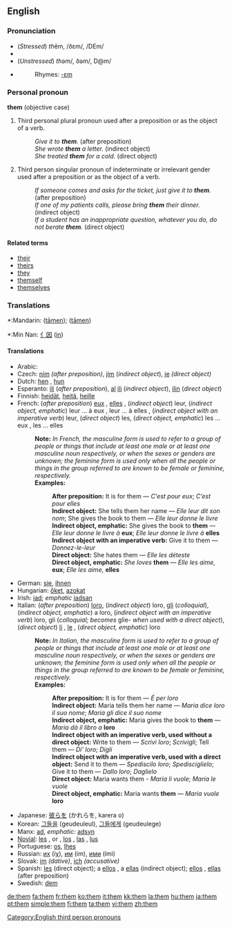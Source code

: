 ==English==

{{rank|been|will|no|49|them|when|if|there}}

===Pronunciation===
*(''Stressed'') ''th''ĕm, /ðɛm/, /DEm/
*{{audio|en-us-them.ogg|Audio (US)}}
*(''Unstressed'') ''th''əm/, ðəm/, D@m/
*{{audio|en-us-them-unstressed.ogg|Audio (US) unstressed, in the phrase "see them"}}
*:Rhymes: [[Rhymes:English:-ɛm|-ɛm]]

===Personal pronoun===
'''them''' (objective case)

# Third personal plural pronoun used after a preposition or as the object of a verb.
#:''Give it to '''them'''.'' (after preposition)
#:''She wrote '''them''' a letter.'' (indirect object)
#:''She treated '''them''' for a cold.'' (direct object)
# Third person singular pronoun of indeterminate or irrelevant gender used after a preposition or as the object of a verb.<!-- '''Usage note:'''' this usage is informal and is regarded as incorrect in written English by many style guides and usage commentators.-->
#:''If someone comes and asks for the ticket, just give it to '''them'''.'' (after preposition)
#:''If one of my patients calls, please bring '''them''' their dinner.'' (indirect object)
#:''If a student has an inappropriate question, whatever you do, do not berate '''them'''.'' (direct object)

====Related terms====
*[[their]]
*[[theirs]]
*[[they]]
*[[themself]]
*[[themselves]]

===Translations===
{{trans-top|Third personal plural pronoun used after a preposition or as the object of a verb}}
*:Mandarin: {{zh-ts|他們|他们}} ([[tāmen]]); {{zh-ts|她們|她们}} ([[tāmen]])
*:Min Nan: [[亻因]] ([[in]])
{{trans-middle}}
{{trans-bottom}}

====Translations====
{{rfc-trans}}
*Arabic: {{ARchar|[[هم]]}} {{Unicode|(hum)}}
*Czech: [[nim]] ''(after preposition)'', [[jim]] (''indirect object''), [[je]] ''(direct object)''
*Dutch: [[hen]] {{f}}, [[hun]]
*Esperanto: [[ili]] (''after preposition''), [[al]] [[ili]] (''indirect object''), [[ili]]n (''direct object'')
*Finnish: [[heidät]], [[heitä]], [[heille]]
*French: (''after preposition'') [[eux]] {{m}}, [[elles]] {{f}}, (''indirect object'') leur, (''indirect object, emphatic'') leur ... à eux {{m}}, leur ... à elles {{f}}, (''indirect object with an imperative verb'') leur, (''direct object'') les, (''direct object, emphatic'') les ... eux {{m}}, les ... elles {{f}}
*:'''Note:''' ''In French, the masculine form is used to refer to a group of people or things that include at least one male or at least one masculine noun respectively, or when the sexes or genders are unknown; the feminine form is used only when all the people or things in the group referred to are known to be female or feminine, respectively.''
*:'''Examples:'''
*::'''After preposition:''' It is for them — ''C'est pour eux''; ''C’est pour elles''
*::'''Indirect object:''' She tells them her name — ''Elle leur dit son nom''; She gives the book to them — ''Elle leur donne le livre''
*::'''Indirect object, emphatic:''' She gives the book to '''them''' — ''Elle leur donne le livre à'' '''eux'''; ''Elle leur donne le livre à'' '''elles'''
*::'''Indirect object with an imperative verb:''' Give it to them — ''Donnez-le-leur''
*::'''Direct object:''' She hates them — ''Elle les déteste''
*::'''Direct object, emphatic:''' ''She loves'' '''them''' — ''Elle les aime,'' '''eux'''; ''Elle les aime,'' '''elles'''
*German: [[sie]], [[ihnen]]
*Hungarian: [[őket]], [[azokat]]
*Irish: [[iad]]; ''emphatic'' [[iadsan]]
*Italian: (''after preposition'') [[loro]], (''indirect object'') loro, [[gli]] (''colloquial''), (''indirect object, emphatic'') a loro, (''indirect object with an imperative verb'') loro, gli (''colloquial; becomes'' glie- ''when used with a direct object''), (''direct object'') [[li]] {{m}}, [[le#Italian|le]] {{f}}, (''direct object, emphatic'') loro
*:'''Note:''' ''In Italian, the masculine form is used to refer to a group of people or things that include at least one male or at least one masculine noun respectively, or when the sexes or genders are unknown; the feminine form is used only when all the people or things in the group referred to are known to be female or feminine, respectively.''
*:'''Examples:'''
*::'''After preposition:''' It is for them — ''É per loro''
*::'''Indirect object:''' Maria tells them her name — ''Maria dice loro il suo nome''; ''Maria gli dice il suo nome''
*::'''Indirect object, emphatic:''' Maria gives the book to '''them''' — ''Maria dà il libro a'' '''loro'''
*::'''Indirect object with an imperative verb, used without a direct object:''' Write to them — ''Scrivi loro''; ''Scrivigli''; Tell them — ''Di' loro''; ''Digli''
*::'''Indirect object with an imperative verb, used with a direct object:''' Send it to them — ''Spediscilo loro''; ''Spedisciglielo''; Give it to them — ''Dallo loro''; ''Daglielo''
*::'''Direct object:''' Maria wants them - ''Maria li vuole''; ''Maria le vuole''
*::'''Direct object, emphatic:''' Maria wants '''them''' — ''Maria vuole'' '''loro'''
*Japanese: [[彼らを]] (かれらを, karera o)
*Korean: [[그들을]] (geudeuleul), [[그들에게]] (geudeulege)
*Manx: [[ad#Manx|ad]], ''emphatic:'' [[adsyn]]
*[[Novial]]: [[les]] {{m}}, {{f}} or {{n}}, [[los]] {{m}}, [[las]] {{f}}, [[lus]] {{n}}
*Portuguese: [[os]], [[lhes]]
*Russian: [[их]] (iχ), [[им]] (im), [[ими]] (ími)
*Slovak: [[im#Slovak|im]] ''(dative)'', [[ich#Slovak|ich]] ''(accusative)''
*Spanish: [[les]] (direct object); a [[ellos]] {{m}}, a [[ellas]] {{f}} (indirect object); [[ellos]] {{m}}, [[ellas]] {{f}} (after preposition)
*Swedish: [[dem#Swedish|dem]]

[[Category:English third person pronouns]]

[[de:them]]
[[fa:them]]
[[fr:them]]
[[ko:them]]
[[it:them]]
[[kk:them]]
[[la:them]]
[[hu:them]]
[[ja:them]]
[[pt:them]]
[[simple:them]]
[[fi:them]]
[[ta:them]]
[[vi:them]]
[[zh:them]]